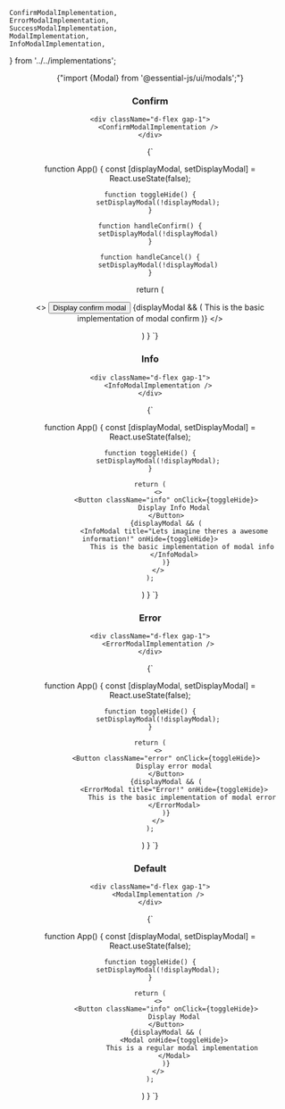 	ConfirmModalImplementation,
	ErrorModalImplementation,
	SuccessModalImplementation,
	ModalImplementation,
	InfoModalImplementation,
} from '../../implementations';

<Header pretitle="Utils" title="Modals" />

<CopyableCode>{"import {Modal} from '@essential-js/ui/modals';"}</CopyableCode>

<section>
    <h3>Confirm</h3>

    <div className="d-flex gap-1">
    	<ConfirmModalImplementation />
    </div>

</section>

<CopyableCode>
{`

function App() {
const [displayModal, setDisplayModal] = React.useState(false);

    function toggleHide() {
        setDisplayModal(!displayModal);
    }

    function handleConfirm() {
        setDisplayModal(!displayModal)
    }

    function handleCancel() {
        setDisplayModal(!displayModal)
    }

return (

<>
	<Button className="success" onClick={toggleHide}>
		Display confirm modal
	</Button>
	{displayModal && (
		<ConfirmModal
			cancelText="Cancel"
			confirmText="Confirm"
			onConfirm={handleConfirm}
			onCancel={handleCancel}
			title="Please confirm to continue"
			onHide={toggleHide}>
			This is the basic implementation of modal confirm
		</ConfirmModal>
	)}
</>

) } `}

</CopyableCode>

<section>
    <h3>Info</h3>

    <div className="d-flex gap-1">
    	<InfoModalImplementation />
    </div>

</section>

<CopyableCode>
{`

function App() {
const [displayModal, setDisplayModal] = React.useState(false);

    function toggleHide() {
    	setDisplayModal(!displayModal);
    }

    return (
    	<>
    		<Button className="info" onClick={toggleHide}>
    			Display Info Modal
    		</Button>
    		{displayModal && (
    			<InfoModal title="Lets imagine theres a awesome information!" onHide={toggleHide}>
    				This is the basic implementation of modal info
    			</InfoModal>
    		)}
    	</>
    );

) } `}

</CopyableCode>

<section>
    <h3>Error</h3>

    <div className="d-flex gap-1">
    	<ErrorModalImplementation />
    </div>

</section>

<CopyableCode>
{`

function App() {
const [displayModal, setDisplayModal] = React.useState(false);

    function toggleHide() {
    	setDisplayModal(!displayModal);
    }

    return (
    	<>
    		<Button className="error" onClick={toggleHide}>
    			Display error modal
    		</Button>
    		{displayModal && (
    			<ErrorModal title="Error!" onHide={toggleHide}>
    				This is the basic implementation of modal error
    			</ErrorModal>
    		)}
    	</>
    );

) } `}

</CopyableCode>

<section>
    <h3>Default</h3>

    <div className="d-flex gap-1">
    	<ModalImplementation />
    </div>

</section>

<CopyableCode>
{`

function App() {
const [displayModal, setDisplayModal] = React.useState(false);

    function toggleHide() {
    	setDisplayModal(!displayModal);
    }

    return (
    	<>
    		<Button className="info" onClick={toggleHide}>
    			Display Modal
    		</Button>
    		{displayModal && (
    			<Modal onHide={toggleHide}>
    				This is a regular modal implementation
    			</Modal>
    		)}
    	</>
    );

) } `}

</CopyableCode>
